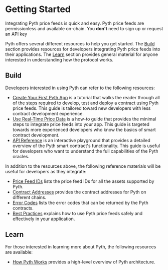 # Getting Started

Integrating Pyth price feeds is quick and easy. Pyth price feeds are permissionless and available on-chain. You **don't** need to sign up or request an API key

Pyth offers several different resources to help you get started.
The [Build](#build) section provides resources for developers integrating Pyth price feeds into their applications.
The [Learn](#learn) section provides general material for anyone interested in understanding how the protocol works.

## Build

Developers interested in using Pyth can refer to the following resources:

- [Create Your First Pyth App](./create-your-first-pyth-app/) is a tutorial that walks the reader through all of the steps required to develop, test and deploy a contract using Pyth price feeds. This guide is tailored toward new developers with less contract development experience.
- [Use Real-Time Price Data](./use-real-time-data/) is a how-to guide that provides the minimal steps to integrate price feeds into your app. This guide is targeted towards more experienced developers who know the basics of smart contract development.
- [API Reference](./api-reference) is an interactive playground that provides a detailed overview of the Pyth smart contract's functionality. This guide is useful for developers who want to understand the full capabilities of the Pyth oracles.

In addition to the resources above, the following reference materials will be useful for developers as they integrate:

- [Price Feed IDs](https://legacy.pyth.network/developers/price-feed-ids#stable) lists the price feed IDs for all the assets supported by Pyth.
- [Contract Addresses](./contract-addresses/) provides the contract addresses for Pyth on different chains.
- [Error Codes](./error-codes.mdx) lists the error codes that can be returned by the Pyth contracts.
- [Best Practices](./best-practices.mdx) explains how to use Pyth price feeds safely and effectively in your application.

## Learn

For those interested in learning more about Pyth, the following resources are available:

- [How Pyth Works](./how-pyth-works.mdx) provides a high-level overview of Pyth architecture.
